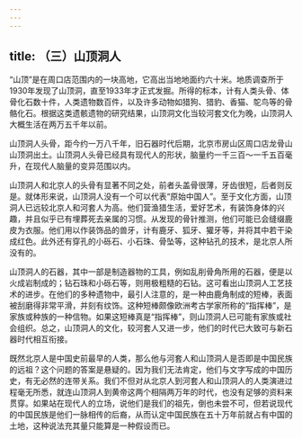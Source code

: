 ```yaml
---
---
---
```

title: （三）山顶洞人
---



“山顶”是在周口店范围内的一块高地，它高出当地地面约六十米。地质调查所于1930年发现了山顶洞，直至1933年才正式发掘。所得的标本，计有人类头骨、体骨化石数十件，人类遗物数百件，以及许多动物如猎狗、猎豹、香猫、鸵鸟等的骨骼化石。根据这类遗骸遗物的研究结果，山顶洞文化当较河套文化为晚，山顶洞人大概生活在两万五千年以前。

山顶洞人头骨，距今约一万八千年，旧石器时代后期，北京市房山区周口店龙骨山山顶洞出土。山顶洞人头骨已经具有现代人的形状，脑量约一千三百～一千五百毫升，在现代人脑量的变异范围以内。

山顶洞人和北京人的头骨有显著不同之处，前者头盖骨很薄，牙齿很短，后者则反是。就体形来说，山顶洞人没有一个可以代表“原始中国人”。至于文化方面，山顶洞人已远较北京人和河套人为高。他们营渔猎生活，爱好艺术，有装饰身体的兴趣，并且似乎已有埋葬死去亲属的习惯。从发现的骨针推测，他们可能已会缝缀鹿皮为衣服。他们用以作装饰品的兽牙，计有鹿牙、狐牙、獾牙等，并将其中若干染成红色。此外还有穿孔的小砾石、小石珠、骨坠等，这种钻孔的技术，是北京人所没有的。

山顶洞人的石器，其中一部是制造器物的工具，例如乱削骨角所用的石器，便是以火成岩制成的；钻石珠和小砾石等，则用极粗糙的石钻。这可看出山顶洞人工艺技术的进步。在他们的多种遗物中，最引人注意的，是一种由鹿角制成的短棒，表面被刮磨得非常平滑，并刻有纹饰。这种短棒颇像欧洲考古学家所称的“指挥棒”，是家族或种族的一种信物。如果这短棒真是“指挥棒”，则山顶洞人已可能有家族或社会组织。总之，山顶洞人的文化，较河套人又进一步，他们的时代已大致可与新石器时代相互衔接。

既然北京人是中国史前最早的人类，那么他与河套人和山顶洞人是否即是中国民族的远祖？这个问题的答案是悬疑的。因为我们无法肯定，他们与文字写成的中国历史，有无必然的连带关系。我们不但对从北京人到河套人和山顶洞人的人类演进过程毫无所悉，就连山顶洞人到黄帝这两个相隔两万年的时代，也没有足够的资料来贯穿。如果站在现代人的立场，说他们是我们的祖先，倒也未尝不可，但若说现代的中国民族是他们一脉相传的后裔，从而认定中国民族在五十万年前就占有中国的土地，这种说法充其量只能算是一种假设而已。